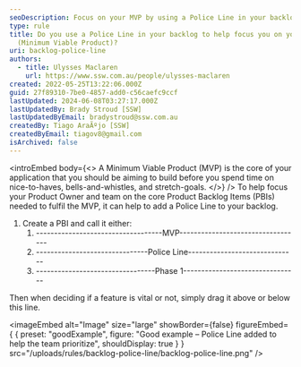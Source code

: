 ```yaml
---
seoDescription: Focus on your MVP by using a Police Line in your backlog to prioritize essential features.
type: rule
title: Do you use a Police Line in your backlog to help focus you on your MVP
  (Minimum Viable Product)?
uri: backlog-police-line
authors:
  - title: Ulysses Maclaren
    url: https://www.ssw.com.au/people/ulysses-maclaren
created: 2022-05-25T13:22:06.000Z
guid: 27f89310-7be0-4857-add0-c56caefc9ccf
lastUpdated: 2024-06-08T03:27:17.000Z
lastUpdatedBy: Brady Stroud [SSW]
lastUpdatedByEmail: bradystroud@ssw.com.au
createdBy: Tiago AraÃºjo [SSW]
createdByEmail: tiagov8@gmail.com
isArchived: false
---
```


<introEmbed
  body={<>
A Minimum Viable Product (MVP) is the core of your application that you should be aiming to build before you spend time on nice-to-haves, bells-and-whistles, and stretch-goals.
  </>}
/>
To help focus your Product Owner and team on the core Product Backlog Items (PBIs) needed to fulfil the MVP, it can help to add a Police Line to your backlog.

1. Create a PBI and call it either:
   1. -----------------------------------MVP----------------------------------
   2. -------------------------------Police Line------------------------------
   3. ---------------------------------Phase 1--------------------------------

Then when deciding if a feature is vital or not, simply drag it above or below this line.

<imageEmbed
  alt="Image"
  size="large"
  showBorder={false}
  figureEmbed={ {
    preset: "goodExample",
    figure: "Good example – Police Line added to help the team prioritize",
    shouldDisplay: true
  } }
  src="/uploads/rules/backlog-police-line/backlog-police-line.png"
/>
